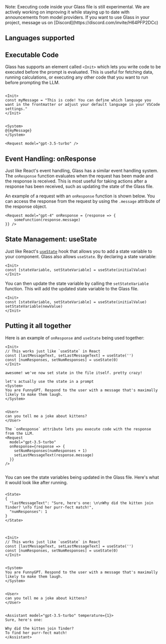 
<Callout type="info">
  Note: Executing code inside your Glass file is still experimental. We are actively working on improving it while
  staying up to date with announcements from model providers. If you want to use Glass in your project, message us on
  [Discord](https://discord.com/invite/H64PFP2DCc)
</Callout>

## Languages supported

<Cards children={languages} />

## Executable Code

Glass has supports an element called `<Init>` which lets you write code to be executed before the prompt is evaluated. This is useful for fetching data, running calculations, or executing any other code that you want to run before prompting the LLM.

```glass copy filename="example.glass"

<Init>
const myMessage = "This is code! You can define which language you want in the frontmatter or adjust your default language in your VSCode settings."
</Init>


<System>
@{myMessage}
</System>

<Request model="gpt-3.5-turbo" />
```

## Event Handling: onResponse

Just like React's event handling, Glass has a similar event handling system. The `onResponse` function evaluates when the request has been made and the response is received. This is most useful for taking actions after a response has been received, such as updating the state of the Glass file.

An example of a request with an `onResponse` function is shown below. You can access the response from the request by using the `.message` attribute of the response object.

```glass copy filename="onResponse.glass"
<Request model="gpt-4" onResponse = {response => {
    someFunction(response.message)
}} />
```

## State Management: useState

Just like React's [`useState`](https://react.dev/reference/react/useState) hook that allows you to add a state variable to your component. Glass also allows `useState`. By declaring a state variable:

```glass copy filename="useState.glass"
<Init>
const [stateVariable, setStateVariable] = useState(initialValue)
</Init>
```

You can then update the state variable by calling the `setStateVariable` function. This will add the updated state variable to the Glass file.

```glass copy filename="updatingState.glass"
<Init>
const [stateVariable, setStateVariable] = useState(initialValue)
setStateVariable(newValue)
</Init>
```

## Putting it all together

Here is an example of `onResponse` and `useState` being used together:

```glass copy filename="events_state.glass"
<Init>
// This works just like `useState` in React
const [lastMessageText, setLastMessageText] = useState('')
const [numResponses, setNumResponses] = useState(0)
</Init>

awesome! we've now set state in the file itself. pretty crazy!

let's actually use the state in a prompt
<System>
You are FunnyGPT. Respond to the user with a message that's maximally likely to make them laugh.
</System>


<User>
can you tell me a joke about kittens?
</User>

The `onResponse` attribute lets you execute code with the response from the LLM.
<Request
  model="gpt-3.5-turbo"
  onResponse={response => {
    setNumResponses(numResponses + 1)
    setLastMessageText(response.message)
  }}
/>


```

You can see the state variables being updated in the Glass file. Here's what it would look like after running.

###

```glass copy filename="events_state.glass
<State>
{
  "lastMessageText": "Sure, here's one: \n\nWhy did the kitten join Tinder? \nTo find her purr-fect match!",
  "numResponses": 1
}
</State>



<Init>
// This works just like `useState` in React
const [lastMessageText, setLastMessageText] = useState('')
const [numResponses, setNumResponses] = useState(0)
</Init>


<System>
You are FunnyGPT. Respond to the user with a message that's maximally likely to make them laugh.
</System>


<User>
can you tell me a joke about kittens?
</User>


<Assistant model="gpt-3.5-turbo" temperature={1}>
Sure, here's one:

Why did the kitten join Tinder?
To find her purr-fect match!
</Assistant>
```
